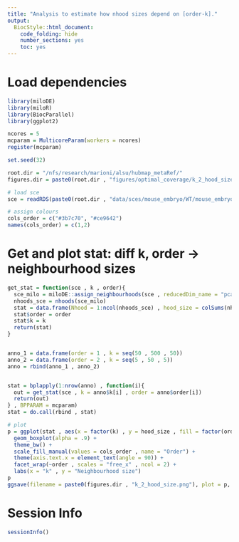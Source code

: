 ```yaml
---
title: "Analysis to estimate how nhood sizes depend on [order-k]."
output:
  BiocStyle::html_document:
    code_folding: hide
    number_sections: yes
    toc: yes  
---
```

# Load dependencies

```r


library(miloDE)
library(miloR)
library(BiocParallel)
library(ggplot2)

ncores = 5
mcparam = MulticoreParam(workers = ncores)
register(mcparam)

set.seed(32)

root.dir = "/nfs/research/marioni/alsu/hubmap_metaRef/"
figures.dir = paste0(root.dir , "figures/optimal_coverage/k_2_hood_size/")

# load sce
sce = readRDS(paste0(root.dir , "data/sces/mouse_embryo/WT/mouse_embryo_E8.5.Rds"))

# assign colours
cols_order = c("#3b7c70", "#ce9642")
names(cols_order) = c(1,2)


```


# Get and plot stat: diff k, order -> neighbourhood sizes

```r



get_stat = function(sce , k , order){
  sce_milo = miloDE::assign_neighbourhoods(sce , reducedDim_name = "pca.corrected" , k = k , prop = 0.1 , order = order , filtering = F)
  nhoods_sce = nhoods(sce_milo)
  stat = data.frame(Nhood = 1:ncol(nhoods_sce) , hood_size = colSums(nhoods_sce))
  stat$order = order
  stat$k = k 
  return(stat)
}


anno_1 = data.frame(order = 1 , k = seq(50 , 500 , 50))
anno_2 = data.frame(order = 2 , k = seq(5 , 50 , 5))
anno = rbind(anno_1 , anno_2)


stat = bplapply(1:nrow(anno) , function(i){
  out = get_stat(sce , k = anno$k[i] , order = anno$order[i])
  return(out)
} , BPPARAM = mcparam)
stat = do.call(rbind , stat)

# plot
p = ggplot(stat , aes(x = factor(k) , y = hood_size , fill = factor(order))) +
  geom_boxplot(alpha = .9) +
  theme_bw() +
  scale_fill_manual(values = cols_order , name = "Order") +
  theme(axis.text.x = element_text(angle = 90)) + 
  facet_wrap(~order , scales = "free_x" , ncol = 2) +
  labs(x = "k" , y = "Neighbourhood size")
p
ggsave(filename = paste0(figures.dir , "k_2_hood_size.png"), plot = p, width = 7, height = 4)


```



# Session Info

```r
sessionInfo()
```
